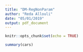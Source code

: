 ```yaml
---
title: "DM-RegNonParam"
author: "Reda Allouli"
date: "05/01/2019"
output: pdf_document
---
```


```r
knitr::opts_chunk$set(echo = TRUE)
```


```r
summary(cars)
```

